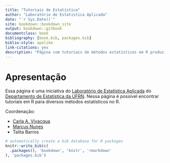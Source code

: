```yaml
--- 
title: "Tutoriais de Estatística"
author: "Laboratório de Estatística Aplicada"
date: "`r Sys.Date()`"
site: bookdown::bookdown_site
output: bookdown::gitbook
documentclass: book
bibliography: [book.bib, packages.bib]
biblio-style: apalike
link-citations: yes
description: "Página com tutoriais de métodos estatísticos em R produzidos pelos alunos do Departamento de Estatística da UFRN."
---
```


# Apresentação {-#apresentacao}

Essa página é uma iniciativa do [Laboratório de Estatística Aplicada](lea.estatistica.ccet.ufrn.br/) do [Departamento de Estatística da UFRN](https://sigaa.ufrn.br/sigaa/public/departamento/portal.jsf?id=47). Nessa página é possível encontrar tutoriais em R para diversos métodos estatísticos no R.

Coordenação:

* [Carla A. Vivacqua](https://sigaa.ufrn.br/sigaa/public/docente/portal.jsf?siape=1218831)
* [Marcus Nunes](https://marcusnunes.me)
* Talita Barros

```r
# automatically create a bib database for R packages
knitr::write_bib(c(
  .packages(), 'bookdown', 'knitr', 'rmarkdown'
), 'packages.bib')
```

